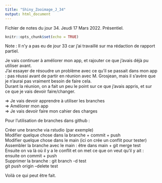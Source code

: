 ```yaml
---
title: "Shiny_Zooimage_J_34"
output: html_document
---
```


Fichier de notes du jour 34. Jeudi 17 Mars 2022.    Présentiel.

```r
knitr::opts_chunk$set(echo = TRUE)
```

Note : Il n'y a pas eu de jour 33 car j'ai travaillé sur ma rédaction de rapport partiel.


Je vais continuer à améliorer mon app, et rajouter ce que j'avais déjà pu utiliser avant. \
J'ai essayer de résoudre un problème avec ce qu'il se passait dans mon app : pas réussi avant de partir en réunion avec M. Grosjean, mais il s'avère que je n'aurai pas vraiment besoin de faire cela. \
Durant la réunion, on a fait un peu le point sur ce que j'avais appris, et sur ce que je vais devoir faire/changer. \

=> Je vais devoir apprendre à utiliser les branches \
=> Améliorer mon app \
=> Je vais devoir faire mon cahier des charges \


Pour l'utilisation de branches dans github :

Créer une branche via rstudio (par exemple) \
Modifier quelque chose dans la branche + commit + push \
Modifier quelque chose dans le main (ici on crée un conflit pour tester) \
Assembler la branche avec le main : être dans main + git merge test \
Ensuite on va là où il y a le conflit et on met ce que on veut qu'il y ait : ensuite on commit + push \
Supprimer la branche : git branch -d test \
git push origin --delete test \

Voilà ce qui peut être fait. \
